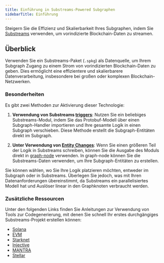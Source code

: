 ```yaml
---
title: Einführung in Substreams-Powered Subgraphen
sidebarTitle: Einführung
---
```


Steigern Sie die Effizienz und Skalierbarkeit Ihres Subgraphen, indem Sie [Substreams](/substreams/introduction/) verwenden, um vorindizierte Blockchain-Daten zu streamen.

## Überblick

Verwenden Sie ein Substreams-Paket (`.spkg`) als Datenquelle, um Ihrem Subgraph Zugang zu einem Strom von vorindizierten Blockchain-Daten zu geben. Dies ermöglicht eine effizientere und skalierbarere Datenverarbeitung, insbesondere bei großen oder komplexen Blockchain-Netzwerken.

### Besonderheiten

Es gibt zwei Methoden zur Aktivierung dieser Technologie:

1. **Verwendung von Substreams [triggers](/sps/triggers/)**: Nutzen Sie ein beliebiges Substreams-Modul, indem Sie das Protobuf-Modell über einen Subgraph-Handler importieren und Ihre gesamte Logik in einen Subgraph verschieben. Diese Methode erstellt die Subgraph-Entitäten direkt im Subgraph.

2. **Unter Verwendung von [Entity Changes](https://docs.substreams.dev/how-to-guides/sinks/subgraph/graph-out)**: Wenn Sie einen größeren Teil der Logik in Substreams schreiben, können Sie die Ausgabe des Moduls direkt in [graph-node](/indexing/tooling/graph-node/) verwenden. In graph-node können Sie die Substreams-Daten verwenden, um Ihre Subgraph-Entitäten zu erstellen.

Sie können wählen, wo Sie Ihre Logik platzieren möchten, entweder im Subgraph oder in Substreams. Überlegen Sie jedoch, was mit Ihren Datenanforderungen übereinstimmt, da Substreams ein parallelisiertes Modell hat und Auslöser linear in den Graphknoten verbraucht werden.

### Zusätzliche Ressourcen

Unter den folgenden Links finden Sie Anleitungen zur Verwendung von Tools zur Codegenerierung, mit denen Sie schnell Ihr erstes durchgängiges Substreams-Projekt erstellen können:

- [Solana](/substreams/developing/solana/transactions/)
- [EVM](https://docs.substreams.dev/tutorials/intro-to-tutorials/evm)
- [Starknet](https://docs.substreams.dev/tutorials/intro-to-tutorials/starknet)
- [Injective](https://docs.substreams.dev/tutorials/intro-to-tutorials/on-cosmos/injective)
- [MANTRA](https://docs.substreams.dev/tutorials/intro-to-tutorials/on-cosmos/mantra)
- [Stellar](https://docs.substreams.dev/tutorials/intro-to-tutorials/stellar)
